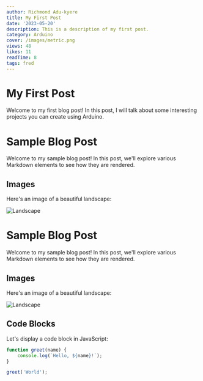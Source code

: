 ```yaml
---
author: Richmond Adu-kyere
title: My First Post
date: '2023-05-20'
description: This is a description of my first post.
category: Arduino
cover: /images/metric.png
views: 48
likes: 11
readTime: 8
tags: fred
---
```


# My First Post

Welcome to my first blog post! In this post, I will talk about some interesting projects you can create using Arduino.


# Sample Blog Post

Welcome to my sample blog post! In this post, we'll explore various Markdown elements to see how they are rendered.

## Images

Here's an image of a beautiful landscape:

![Landscape](https://example.com/landscape.jpg)
# Sample Blog Post

Welcome to my sample blog post! In this post, we'll explore various Markdown elements to see how they are rendered.

## Images

Here's an image of a beautiful landscape:

![Landscape](https://example.com/landscape.jpg)

## Code Blocks

Let's display a code block in JavaScript:

```javascript
function greet(name) {
    console.log(`Hello, ${name}!`);
}

greet('World');

